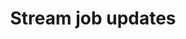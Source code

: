 ---
title: 'Stream job updates'
openapi: '/cn/api-reference/openapi-cn.json GET /jobs/{id}/streaming'
---